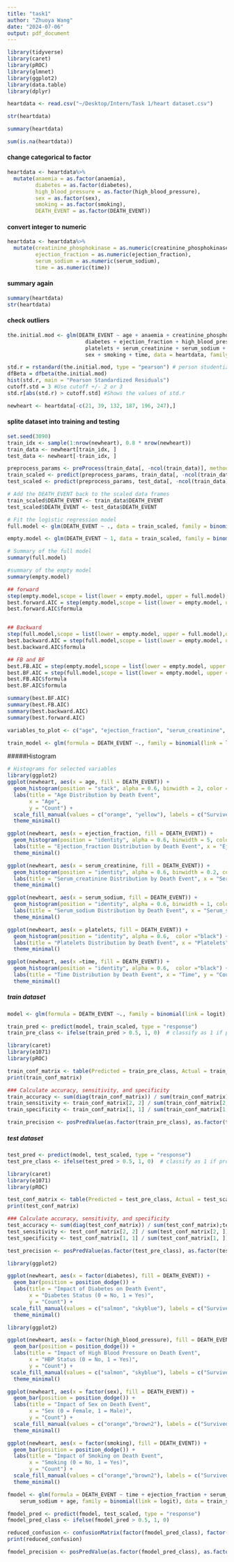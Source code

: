 ```yaml
---
title: "task1"
author: "Zhuoya Wang"
date: "2024-07-06"
output: pdf_document
---
```



```r
library(tidyverse)
library(caret)
library(pROC)
library(glmnet)
library(ggplot2)
library(data.table)
library(dplyr)
```



```r
heartdata <- read.csv("~/Desktop/Intern/Task 1/heart dataset.csv")

```



```r
str(heartdata)

```

```r
summary(heartdata)
```

```r
sum(is.na(heartdata))
```


#### change categorical to factor
```r
heartdata <- heartdata%>%
  mutate(anaemia = as.factor(anaemia),
         diabetes = as.factor(diabetes),
         high_blood_pressure = as.factor(high_blood_pressure),
         sex = as.factor(sex),
         smoking = as.factor(smoking),
         DEATH_EVENT = as.factor(DEATH_EVENT))


```



#### convert integer to numeric
```r
heartdata <- heartdata%>%
  mutate(creatinine_phosphokinase = as.numeric(creatinine_phosphokinase),
         ejection_fraction = as.numeric(ejection_fraction),
         serum_sodium = as.numeric(serum_sodium),
         time = as.numeric(time))

```


#### summary again
```r
summary(heartdata)
str(heartdata)
```



#### check outliers
```r
the.initial.mod <- glm(DEATH_EVENT ~ age + anaemia + creatinine_phosphokinase +
                         diabetes + ejection_fraction + high_blood_pressure +
                         platelets + serum_creatinine + serum_sodium +
                         sex + smoking + time, data = heartdata, family = binomial(link = logit))

std.r = rstandard(the.initial.mod, type = "pearson") # person studentized residuals
dfBeta = dfbeta(the.initial.mod)
hist(std.r, main = "Pearson Standardized Residuals")
cutoff.std = 3 #Use cutoff +/- 2 or 3
std.r[abs(std.r) > cutoff.std] #Shows the values of std.r

```




```r
newheart <- heartdata[-c(21, 39, 132, 187, 196, 247),]
```











#### splite dataset into training and testing
```r
set.seed(3090)
train_idx <- sample(1:nrow(newheart), 0.8 * nrow(newheart))
train_data <- newheart[train_idx, ]
test_data <- newheart[-train_idx, ]
```



```r
preprocess_params <- preProcess(train_data[, -ncol(train_data)], method = c("center", "scale"))
train_scaled <- predict(preprocess_params, train_data[, -ncol(train_data)])
test_scaled <- predict(preprocess_params, test_data[, -ncol(train_data)])

# Add the DEATH_EVENT back to the scaled data frames
train_scaled$DEATH_EVENT <- train_data$DEATH_EVENT
test_scaled$DEATH_EVENT <- test_data$DEATH_EVENT
```



```r

# Fit the logistic regression model
full.model <- glm(DEATH_EVENT ~ ., data = train_scaled, family = binomial(link = logit))

empty.model <- glm(DEATH_EVENT ~ 1, data = train_scaled, family = binomial(link = logit))

```






```r
# Summary of the full model
summary(full.model)
```


```r
#summary of the empty model
summary(empty.model)
```

```r

## forward
step(empty.model,scope = list(lower = empty.model, upper = full.model),direction = "forward")
best.forward.AIC = step(empty.model,scope = list(lower = empty.model, upper = full.model),direction = "forward", criterion = "AIC", trace = FALSE)
best.forward.AIC$formula


## Backward
step(full.model,scope = list(lower = empty.model, upper = full.model),direction = "backward")
best.backward.AIC = step(full.model,scope = list(lower = empty.model, upper = full.model),direction = "backward", criterion = "AIC", trace = FALSE)
best.backward.AIC$formula

## FB and BF
best.FB.AIC = step(empty.model,scope = list(lower = empty.model, upper = full.model),direction = "both", criterion = "AIC", trace = FALSE)
best.BF.AIC = step(full.model,scope = list(lower = empty.model, upper = full.model),direction = "both", criterion = "AIC", trace = FALSE)
best.FB.AIC$formula
best.BF.AIC$formula

```


```r
summary(best.BF.AIC)
summary(best.FB.AIC)
summary(best.backward.AIC)
summary(best.forward.AIC)
```



```r

variables_to_plot <- c("age", "ejection_fraction", "serum_creatinine", "serum_sodium", "platelets", "time")

```



```r
train_model <- glm(formula = DEATH_EVENT ~., family = binomial(link = logit), data = train_scaled)
```





#####Histogram 
```r
# Histograms for selected variables
library(ggplot2)
ggplot(newheart, aes(x = age, fill = DEATH_EVENT)) +
  geom_histogram(position = "stack", alpha = 0.6, binwidth = 2, color = "black")+
  labs(title = "Age Distribution by Death Event",
       x = "Age",
       y = "Count") +
  scale_fill_manual(values = c("orange", "yellow"), labels = c("Survived", "Died")) +
  theme_minimal()

```


```r
ggplot(newheart, aes(x = ejection_fraction, fill = DEATH_EVENT)) +
  geom_histogram(position = "identity", alpha = 0.6, binwidth = 5, color ="black") +
  labs(title = "Ejection_fraction Distribution by Death Event", x = "Ejection_fraction", y = "Count") + scale_fill_manual(values = c("orange", "yellow"), labels = c("Survived", "Died")) +
  theme_minimal()
```


```r
ggplot(newheart, aes(x = serum_creatinine, fill = DEATH_EVENT)) +
  geom_histogram(position = "identity", alpha = 0.6, binwidth = 0.2, color ="black") +
  labs(title = "Serum_creatinine Distribution by Death Event", x = "Serum_creatinine", y = "Count") + scale_fill_manual(values = c("purple", "navy"), labels = c("Survived", "Died")) +
  theme_minimal()

```



```r

ggplot(newheart, aes(x = serum_sodium, fill = DEATH_EVENT)) +
  geom_histogram(position = "identity", alpha = 0.6, binwidth = 1, color ="black") +
  labs(title = "Serum_sodium Distribution by Death Event", x = "Serum_sodium", y = "Count")+ scale_fill_manual(values = c("purple", "navy"), labels = c("Survived", "Died")) +
  theme_minimal()

```


```r

ggplot(newheart, aes(x = platelets, fill = DEATH_EVENT)) +
  geom_histogram(position = "identity", alpha = 0.6,  color ="black") +
  labs(title = "Platelets Distribution by Death Event", x = "Platelets", y = "Count")+ scale_fill_manual(values = c("magenta", "cyan"), labels = c("Survived", "Died")) +
  theme_minimal()


```



```r
ggplot(newheart, aes(x =time, fill = DEATH_EVENT)) +
  geom_histogram(position = "identity", alpha = 0.6,  color ="black") +
  labs(title = "Time Distribution by Death Event", x = "Time", y = "Count")+ scale_fill_manual(values = c("magenta", "cyan"), labels = c("Survived", "Died")) +
  theme_minimal()

```

##### train dataset

```r
model <- glm(formula = DEATH_EVENT ~., family = binomial(link = logit), data = train_scaled)

train_pred <- predict(model, train_scaled, type = "response")
train_pre_class <- ifelse(train_pred > 0.5, 1, 0)  # classify as 1 if probability > 0.5, otherwise 0
```


```r
library(caret)
library(e1071)
library(pROC)

train_conf_matrix <- table(Predicted = train_pre_class, Actual = train_scaled$DEATH_EVENT)
print(train_conf_matrix)

### Calculate accuracy, sensitivity, and specificity
train_accuracy <- sum(diag(train_conf_matrix)) / sum(train_conf_matrix);train_accuracy
train_sensitivity <- train_conf_matrix[2, 2] / sum(train_conf_matrix[2, ]);train_sensitivity
train_specificity <- train_conf_matrix[1, 1] / sum(train_conf_matrix[1, ]);train_specificity

train_precision <- posPredValue(as.factor(train_pre_class), as.factor(train_scaled$DEATH_EVENT));train_precision

```




##### test dataset
```r
test_pred <- predict(model, test_scaled, type = "response")
test_pre_class <- ifelse(test_pred > 0.5, 1, 0)  # classify as 1 if probability > 0.5, otherwise 0
```


```r

library(caret)
library(e1071)
library(pROC)

test_conf_matrix <- table(Predicted = test_pre_class, Actual = test_scaled$DEATH_EVENT)
print(test_conf_matrix)

### Calculate accuracy, sensitivity, and specificity
test_accuracy <- sum(diag(test_conf_matrix)) / sum(test_conf_matrix);test_accuracy
test_sensitivity <- test_conf_matrix[2, 2] / sum(test_conf_matrix[2, ]);test_sensitivity
test_specificity <- test_conf_matrix[1, 1] / sum(test_conf_matrix[1, ]);test_specificity

test_precision <- posPredValue(as.factor(test_pre_class), as.factor(test_scaled$DEATH_EVENT));test_precision

```




```r
library(ggplot2)

ggplot(newheart, aes(x = factor(diabetes), fill = DEATH_EVENT)) +
  geom_bar(position = position_dodge()) +
  labs(title = "Impact of Diabetes on Death Event",
       x = "Diabetes Status (0 = No, 1 = Yes)",
       y = "Count") +
 scale_fill_manual(values = c("salmon", "skyblue"), labels = c("Survived", "Died")) +
  theme_minimal()
```


```r
library(ggplot2)

ggplot(newheart, aes(x = factor(high_blood_pressure), fill = DEATH_EVENT)) +
  geom_bar(position = position_dodge()) +
  labs(title = "Impact of High Blood Pressure on Death Event",
       x = "HBP Status (0 = No, 1 = Yes)",
       y = "Count") +
 scale_fill_manual(values = c("salmon", "skyblue"), labels = c("Survived", "Died")) +
  theme_minimal()
```

```r
ggplot(newheart, aes(x = factor(sex), fill = DEATH_EVENT)) +
  geom_bar(position = position_dodge()) +
  labs(title = "Impact of Sex on Death Event",
       x = "Sex (0 = Female, 1 = Male)",
       y = "Count") +
  scale_fill_manual(values = c("orange","brown2"), labels = c("Survived", "Died")) +
  theme_minimal()
```




```r
ggplot(newheart, aes(x = factor(smoking), fill = DEATH_EVENT)) +
  geom_bar(position = position_dodge()) +
  labs(title = "Impact of Smoking on Death Event",
       x = "Smoking (0 = No, 1 = Yes)",
       y = "Count") +
  scale_fill_manual(values = c("orange","brown2"), labels = c("Survived", "Died")) +
  theme_minimal()
```



```r
fmodel <- glm(formula = DEATH_EVENT ~ time + ejection_fraction + serum_creatinine + 
    serum_sodium + age, family = binomial(link = logit), data = train_scaled)

fmodel_pred <- predict(fmodel, test_scaled, type = "response")
fmodel_pred_class <- ifelse(fmodel_pred > 0.5, 1, 0)
```


```r
reduced_confusion <- confusionMatrix(factor(fmodel_pred_class), factor(test_scaled$DEATH_EVENT))
print(reduced_confusion)
```

```r
fmodel_precision <- posPredValue(as.factor(fmodel_pred_class), as.factor(test_scaled$DEATH_EVENT));fmodel_precision
```

